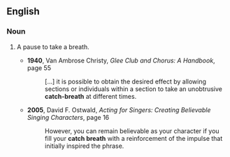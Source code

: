 ==English==
===Noun===
{{en-noun|sg=[[catch]]-[[breath]]}}
# {{drama, music}} A pause to take a breath.
#* '''1940''', Van Ambrose Christy, ''Glee Club and Chorus: A Handbook'', page 55
#*: […] it is possible to obtain the desired effect by allowing sections or individuals within a section to take an unobtrusive '''catch-breath''' at different times.
#* '''2005''', David F. Ostwald, ''Acting for Singers: Creating Believable Singing Characters'', page 16
#*: However, you can remain believable as your character if you fill your '''catch breath''' with a reinforcement of the impulse that initially inspired the phrase.